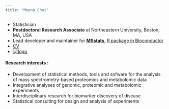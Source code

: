 ```yaml
---
title: "Meena Choi"
---
```


- Statistician
- **Postdoctoral Research Associate** at Northeastern University, Boston, MA, USA
- Lead developer and maintainer for [**MSstats**]((https://msstats.org)), [R package in Bioconductor](http://bioconductor.org/packages/release/bioc/html/MSstats.html) 
- [CV](https://github.com/MeenaChoi/personal_site/blob/master/MC_CV.pdf)
- [![logo](images/GitHub-Mark-32px.png)](https://github.com/MeenaChoi)

#### __Research interests :__

- Development of statistical methods, tools and sofware for the analysis of mass spectrometry-based proteomics
and metabolomic data
- Integrative analyses of genomic, proteomic and metabolomic experiments
- Interdisciplinary research for biomarker discovery of disease
- Statistical consulting for design and analysis of experiments
